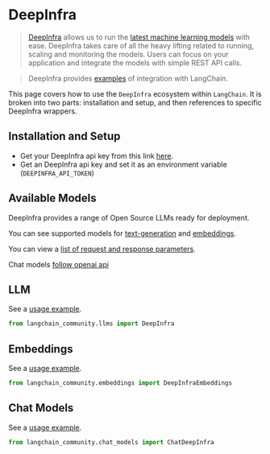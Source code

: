 # DeepInfra

>[DeepInfra](https://deepinfra.com/docs) allows us to run the
> [latest machine learning models](https://deepinfra.com/models) with ease.
> DeepInfra takes care of all the heavy lifting related to running, scaling and monitoring
> the models. Users can focus on your application and integrate the models with simple REST API calls.

>DeepInfra provides [examples](https://deepinfra.com/docs/advanced/langchain) of integration with LangChain.

This page covers how to use the `DeepInfra` ecosystem within `LangChain`.
It is broken into two parts: installation and setup, and then references to specific DeepInfra wrappers.

## Installation and Setup

- Get your DeepInfra api key from this link [here](https://deepinfra.com/).
- Get an DeepInfra api key and set it as an environment variable (`DEEPINFRA_API_TOKEN`)

## Available Models

DeepInfra provides a range of Open Source LLMs ready for deployment.

You can see supported models for
[text-generation](https://deepinfra.com/models?type=text-generation) and
[embeddings](https://deepinfra.com/models?type=embeddings).

You can view a [list of request and response parameters](https://deepinfra.com/meta-llama/Llama-2-70b-chat-hf/api).

Chat models [follow openai api](https://deepinfra.com/meta-llama/Llama-2-70b-chat-hf/api?example=openai-http)


## LLM

See a [usage example](/docs/integrations/llms/deepinfra).

```python
from langchain_community.llms import DeepInfra
```

## Embeddings

See a [usage example](/docs/integrations/text_embedding/deepinfra).

```python
from langchain_community.embeddings import DeepInfraEmbeddings
```

## Chat Models

See a [usage example](/docs/integrations/chat/deepinfra).

```python
from langchain_community.chat_models import ChatDeepInfra
```
